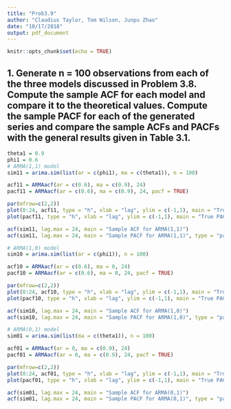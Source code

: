 ```yaml
---
title: "Prob3.9"
author: "Claudius Taylor, Tom Wilson, Junpu Zhao"
date: "10/17/2018"
output: pdf_document
---
```


```r
knitr::opts_chunk$set(echo = TRUE)
```

## 1. Generate n = 100 observations from each of the three models discussed in Problem 3.8. Compute the sample ACF for each model and compare it to the theoretical values. Compute the sample PACF for each of the generated series and compare the sample ACFs and PACFs with the general results given in Table 3.1.

```r
theta1 = 0.9
phi1 = 0.6
# ARMA(1,1) model
sim11 = arima.sim(list(ar = c(phi1), ma = c(theta1)), n = 100)

acf11 = ARMAacf(ar = c(0.6), ma = c(0.9), 24)
pacf11 = ARMAacf(ar = c(0.6), ma = c(0.9), 24, pacf = TRUE)

par(mfrow=c(2,2))
plot(0:24, acf11, type = "h", xlab = "lag", ylim = c(-1,1), main = "True ACF for ARMA(1,1)"); abline(h=0)
plot(pacf11, type = "h", xlab = "lag", ylim = c(-1,1), main = "True PACF for ARMA(1,1)"); abline(h=0)

acf(sim11, lag.max = 24, main = "Sample ACF for ARMA(1,1)")
acf(sim11, lag.max = 24, main = "Sample PACF for ARMA(1,1)", type = "partial")

# ARMA(1,0) model
sim10 = arima.sim(list(ar = c(phi1)), n = 100)

acf10 = ARMAacf(ar = c(0.6), ma = 0, 24)
pacf10 = ARMAacf(ar = c(0.6), ma = 0, 24, pacf = TRUE)

par(mfrow=c(2,2))
plot(0:24, acf10, type = "h", xlab = "lag", ylim = c(-1,1), main = "True ACF for ARMA(1,0)"); abline(h=0)
plot(pacf10, type = "h", xlab = "lag", ylim = c(-1,1), main = "True PACF for ARMA(1,0)"); abline(h=0)

acf(sim10, lag.max = 24, main = "Sample ACF for ARMA(1,0)")
acf(sim10, lag.max = 24, main = "Sample PACF for ARMA(1,0)", type = "partial")

# ARMA(0,1) model
sim01 = arima.sim(list(ma = c(theta1)), n = 100)

acf01 = ARMAacf(ar = 0, ma = c(0.9), 24)
pacf01 = ARMAacf(ar = 0, ma = c(0.9), 24, pacf = TRUE)

par(mfrow=c(2,2))
plot(0:24, acf01, type = "h", xlab = "lag", ylim = c(-1,1), main = "True ACF for ARMA(0,1)"); abline(h=0)
plot(pacf01, type = "h", xlab = "lag", ylim = c(-1,1), main = "True PACF for ARMA(0,1)"); abline(h=0)

acf(sim01, lag.max = 24, main = "Sample ACF for ARMA(0,1)")
acf(sim01, lag.max = 24, main = "Sample PACF for ARMA(0,1)", type = "partial")

```

